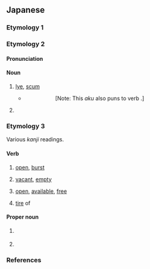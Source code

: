 {{also|あぐ}}
==Japanese==

===Etymology 1===
{{ja-see-kango|悪|握}}

===Etymology 2===
{{ja-kanjitab|alt=灰汁}}
{{rfe|ja}}

====Pronunciation====
{{ja-pron|acc=0|acc_ref=DJR}}

====Noun====
{{ja-noun}}

# [[lye]], [[scum]]
#* {{RQ:Kokinshu|19|1044}}
#*: {{ja-usex|紅に染めし心もたのまれず人を'''あく'''にはうつるてふなり|くれなゐ に そめし こころ も たのまれず ひと を '''あく''' に は うつる てふ なり|rom=kurenai ni someshi kokoro mo tanomarezu hito o '''aku''' ni wa utsuru chō nari}}
#*:: [Note: This ''aku'' also puns to verb {{m|ja|飽く|tr=aku||to tire of}}.]
# {{rfdef|ja}}

===Etymology 3===
Various ''kanji'' readings.

====Verb====
{{ja-verb|type=1}}

# {{ja-def|開く}} [[open]], [[burst]]
# {{ja-def|空く}} [[vacant]], [[empty]]
# {{ja-def|明く}} [[open]], [[available]], [[free]]
# {{ja-def|飽く|厭く|倦く}} [[tire#Verb|tire]] of

====Proper noun====
{{ja-pos|proper}}

# {{ja-def|亜久|阿久|悪|渥|安久|吾久}} {{surname|ja|A=a|nodot=1}}
# {{ja-def|愛玖|愛紅}} {{given name|ja|female|A=a|nodot=1}}

===References===
<references/>